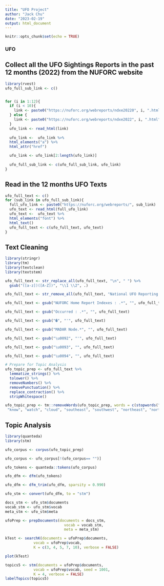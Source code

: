 ```yaml
---
title: "UFO Project"
author: "Jack Chu"
date: "2023-02-19"
output: html_document
---
```


```r
knitr::opts_chunk$set(echo = TRUE)
```

### UFO

## Collect all the UFO Sightings Reports in the past 12 months (2022) from the NUFORC website 
```r
library(rvest)
ufo_full_sub_link <- c()


for (i in 1:12){
  if (i < 10){
    link <- paste0("https://nuforc.org/webreports/ndxe20220", i, ".html")
  } else {
    link <- paste0("https://nuforc.org/webreports/ndxe2022", i, ".html")
  }
  ufo_link <- read_html(link) 
  
  ufo_link <-  ufo_link %>% 
  html_elements("a") %>% 
  html_attr("href")

  ufo_link <- ufo_link[2:length(ufo_link)]
  
  ufo_full_sub_link <- c(ufo_full_sub_link, ufo_link)
}
```


## Read in the 12 months UFO Texts
```r
ufo_full_text <- c()
for (sub_link in ufo_full_sub_link){
  full_ufo_link <- paste0("https://nuforc.org/webreports/", sub_link)
  ufo_text <- read_html(full_ufo_link) 
  ufo_text <-  ufo_text %>% 
  html_elements("font") %>% 
  html_text()
  ufo_full_text <- c(ufo_full_text, ufo_text)
}

```


## Text Cleaning
```r
library(stringr)
library(tm)
library(textclean)    
library(textstem)

ufo_full_text <- str_replace_all(ufo_full_text, "\n", " ") %>% 
  gsub("([a-z])([A-Z])", "\\1 \\2", .)

ufo_full_text <- str_remove_all(ufo_full_text, "National UFO Reporting Center Sighting Report")

ufo_full_text <- gsub("NUFORC Home Report Indexes : .*", "", ufo_full_text)

ufo_full_text <- gsub("Occurred : .*", "", ufo_full_text)

ufo_full_text <- gsub("�", "'", ufo_full_text)

ufo_full_text <- gsub("MADAR Node.*", "", ufo_full_text)

ufo_full_text <- gsub("\u0092", "'", ufo_full_text)

ufo_full_text <- gsub("\u0093", "", ufo_full_text)

ufo_full_text <- gsub("\u0094", "", ufo_full_text)

# Prepare for Topic Analysis
ufo_topic_prep <- ufo_full_text %>% 
  lemmatize_strings() %>% 
  tolower() %>% 
  removeNumbers() %>% 
  removePunctuation() %>% 
  replace_contraction() %>% 
  stripWhitespace()

ufo_topic_prep <- tm::removeWords(ufo_topic_prep, words = c(stopwords("en"), "ufo", "object",
 "know", "watch", "cloud", "southeast", "southwest", "northeast", "northwest", "see", "like", "dark", "color", "one", "spot", "say", "home", "drive", "first", "just", "assume", "notice", "think", "south", "west", "east", "north"))
```


## Topic Analysis
```r
library(quanteda)
library(stm)

ufo_corpus <- corpus(ufo_topic_prep)

ufo_corpus <- ufo_corpus[!(ufo_corpus== "")]

ufo_tokens <- quanteda::tokens(ufo_corpus)

ufo_dfm <- dfm(ufo_tokens)

ufo_dfm <- dfm_trim(ufo_dfm, sparsity = 0.990)

ufo_stm <- convert(ufo_dfm, to = "stm")

docs_stm <- ufo_stm$documents 
vocab_stm <- ufo_stm$vocab    
meta_stm <- ufo_stm$meta

ufoPrep <- prepDocuments(documents = docs_stm, 
                           vocab = vocab_stm,
                           meta = meta_stm)

kTest <- searchK(documents = ufoPrep$documents, 
             vocab = ufoPrep$vocab, 
             K = c(3, 4, 5, 7, 10), verbose = FALSE)

plot(kTest)

topics5 <- stm(documents = ufoPrep$documents, 
             vocab = ufoPrep$vocab, seed = 1001,
             K = 4, verbose = FALSE)
labelTopics(topics5)
```



